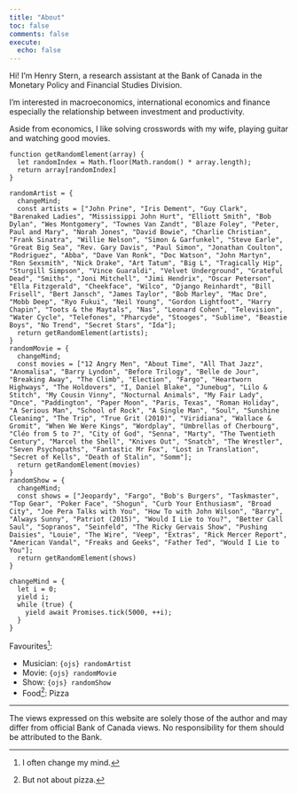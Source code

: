 ```yaml
---
title: "About"
toc: false
comments: false
execute:
  echo: false
---
```


Hi! I'm Henry Stern, a research assistant at the Bank of Canada in the Monetary Policy and Financial Studies Division.

I'm interested in macroeconomics, international economics and finance especially the relationship between investment and productivity.

Aside from economics, I like solving crosswords with my wife, playing guitar and watching good movies.

```ojs
function getRandomElement(array) {
  let randomIndex = Math.floor(Math.random() * array.length);
  return array[randomIndex]
}

randomArtist = {
  changeMind;
  const artists = ["John Prine", "Iris Dement", "Guy Clark", "Barenaked Ladies", "Mississippi John Hurt", "Elliott Smith", "Bob Dylan", "Wes Montgomery", "Townes Van Zandt", "Blaze Foley", "Peter, Paul and Mary", "Norah Jones", "David Bowie", "Charlie Christian", "Frank Sinatra", "Willie Nelson", "Simon & Garfunkel", "Steve Earle", "Great Big Sea", "Rev. Gary Davis", "Paul Simon", "Jonathan Coulton", "Rodriguez", "Abba", "Dave Van Ronk", "Doc Watson", "John Martyn", "Ron Sexsmith", "Nick Drake", "Art Tatum", "Big L", "Tragically Hip", "Sturgill Simpson", "Vince Guaraldi", "Velvet Underground", "Grateful Dead", "Smiths", "Joni Mitchell", "Jimi Hendrix", "Oscar Peterson", "Ella Fitzgerald", "Cheekface", "Wilco", "Django Reinhardt", "Bill Frisell", "Bert Jansch", "James Taylor", "Bob Marley", "Mac Dre", "Mobb Deep", "Ryo Fukui", "Neil Young", "Gordon Lightfoot", "Harry Chapin", "Toots & the Maytals", "Nas", "Leonard Cohen", "Television", "Water Cycle", "Telefones", "Pharcyde", "Stooges", "Sublime", "Beastie Boys", "No Trend", "Secret Stars", "Ida"];
  return getRandomElement(artists);
}
randomMovie = {
  changeMind;
  const movies = ["12 Angry Men", "About Time", "All That Jazz", "Anomalisa", "Barry Lyndon", "Before Trilogy", "Belle de Jour", "Breaking Away", "The Climb", "Election", "Fargo", "Heartworn Highways", "The Holdovers", "I, Daniel Blake", "Junebug", "Lilo & Stitch", "My Cousin Vinny", "Nocturnal Animals", "My Fair Lady", "Once", "Paddington", "Paper Moon", "Paris, Texas", "Roman Holiday", "A Serious Man", "School of Rock", "A Single Man", "Soul", "Sunshine Cleaning", "The Trip", "True Grit (2010)", "Viridiana", "Wallace & Gromit", "When We Were Kings", "Wordplay", "Umbrellas of Cherbourg", "Cléo from 5 to 7", "City of God", "Senna", "Marty", "The Twentieth Century", "Marcel the Shell", "Knives Out", "Snatch", "The Wrestler", "Seven Psychopaths", "Fantastic Mr Fox", "Lost in Translation", "Secret of Kells", "Death of Stalin", "Somm"];
  return getRandomElement(movies)
}
randomShow = {
  changeMind;
  const shows = ["Jeopardy", "Fargo", "Bob's Burgers", "Taskmaster", "Top Gear", "Poker Face", "Shogun", "Curb Your Enthusiasm", "Broad City", "Joe Pera Talks with You", "How To with John Wilson", "Barry", "Always Sunny", "Patriot (2015)", "Would I Lie to You?", "Better Call Saul", "Sopranos", "Seinfeld", "The Ricky Gervais Show", "Pushing Daisies", "Louie", "The Wire", "Veep", "Extras", "Rick Mercer Report", "American Vandal", "Freaks and Geeks", "Father Ted", "Would I Lie to You"];
  return getRandomElement(shows)
}

changeMind = {
  let i = 0;
  yield i;
  while (true) {
    yield await Promises.tick(5000, ++i);
  }
}
```

<div class=mb-0>Favourites^[I often change my mind.]:</div>

* Musician: `{ojs} randomArtist`
* Movie: `{ojs} randomMovie`
* Show: `{ojs} randomShow`
* Food^[But not about pizza.]: Pizza

---

The views expressed on this website are solely those of the author and may differ from official Bank of Canada views. No responsibility for them should be attributed to the Bank.
